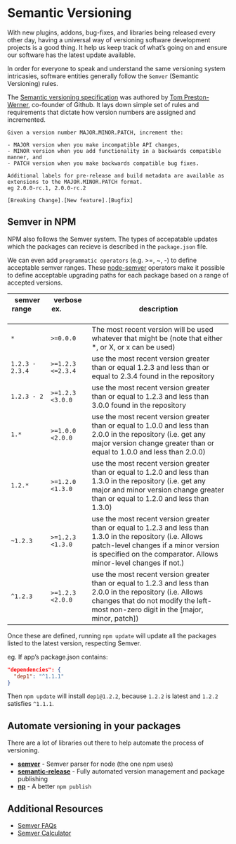 


# Semantic Versioning

With new plugins, addons, bug-fixes, and libraries being released every other day,
having a universal way of versioning software development projects is a good thing.
It help us keep track of what’s going on and ensure our software has the latest update available.

In order for everyone to speak and understand the same versioning system intricasies, software entities generally follow the `Semver` (Semantic Versioning) rules.

The [Semantic versioning specification](https://semver.org/) was authored by [Tom Preston-Werner](http://tom.preston-werner.com/), co-founder of Github.
It lays down simple set of rules and requirements that dictate how version numbers are assigned and incremented.

```
Given a version number MAJOR.MINOR.PATCH, increment the:

- MAJOR version when you make incompatible API changes,
- MINOR version when you add functionality in a backwards compatible manner, and
- PATCH version when you make backwards compatible bug fixes.

Additional labels for pre-release and build metadata are available as extensions to the MAJOR.MINOR.PATCH format.
eg 2.0.0-rc.1, 2.0.0-rc.2

[Breaking Change].[New feature].[Bugfix]
```

## Semver in NPM

NPM also follows the Semver system. The types of accepatable updates which the packages can recieve is described in the `package.json` file.

We can even add `programmatic operators` (e.g. >=, ~, -) to define acceptable semver ranges. These [node-semver](https://github.com/npm/node-semver) operators make it possible to define acceptable upgrading paths for each package based on a range of accepted versions.

| **semver range** &nbsp; &nbsp; &nbsp; &nbsp; &nbsp; &nbsp; &nbsp; &nbsp; | **verbose ex.** &nbsp; &nbsp; &nbsp; &nbsp; &nbsp; &nbsp; &nbsp; &nbsp; | **description**                                                                                                                                                                                                          |
| ------------------------------------------------------------------------ | ----------------------------------------------------------------------- | ------------------------------------------------------------------------------------------------------------------------------------------------------------------------------------------------------------------------ |
| `*`                                                                      | `>=0.0.0`                                                               | The most recent version will be used whatever that might be (note that either \*, or X, or x can be used)                                                                                                                |
| `1.2.3 - 2.3.4`                                                          | `>=1.2.3 <=2.3.4`                                                       | use the most recent version greater than or equal 1.2.3 and less than or equal to 2.3.4 found in the repository                                                                                                          |
| `1.2.3 - 2`                                                              | `>=1.2.3 <3.0.0`                                                        | use the most recent version greater than or equal to 1.2.3 and less than 3.0.0 found in the repository                                                                                                                   |
| `1.*`                                                                    | `>=1.0.0 <2.0.0`                                                        | use the most recent version greater than or equal to 1.0.0 and less than 2.0.0 in the repository (i.e. get any major version change greater than or equal to 1.0.0 and less than 2.0.0)                                  |
| `1.2.*`                                                                  | `>=1.2.0 <1.3.0`                                                        | use the most recent version greater than or equal to 1.2.0 and less than 1.3.0 in the repository (i.e. get any major and minor version change greater than or equal to 1.2.0 and less than 1.3.0)                        |
| `~1.2.3`                                                                 | `>=1.2.3 <1.3.0`                                                        | use the most recent version greater than or equal to 1.2.3 and less than 1.3.0 in the repository (i.e. Allows patch-level changes if a minor version is specified on the comparator. Allows minor-level changes if not.) |
| `^1.2.3`                                                                 | `>=1.2.3 <2.0.0`                                                        | use the most recent version greater than or equal to 1.2.3 and less than 2.0.0 in the repository (i.e. Allows changes that do not modify the left-most non-zero digit in the [major, minor, patch])                      |

Once these are defined, running `npm update` will update all the packages listed to the latest version, respecting Semver.

eg. If app’s package.json contains:

```json
"dependencies": {
  "dep1": "^1.1.1"
}
```

Then `npm update` will install `dep1@1.2.2`, because `1.2.2` is latest and `1.2.2` satisfies `^1.1.1`.

## Automate versioning in your packages

There are a lot of libraries out there to help automate the process of versioning.

-   [**semver**](https://github.com/npm/node-semver) - Semver parser for node (the one npm uses)
-   [**semantic-release**](https://github.com/semantic-release/semantic-release) - Fully automated version management and package publishing
-   [**np**](https://github.com/sindresorhus/np) - A better `npm publish`

## Additional Resources

-   [Semver FAQs](https://semver.org/#faq)
-   [Semver Calculator](https://semver.npmjs.com/)
